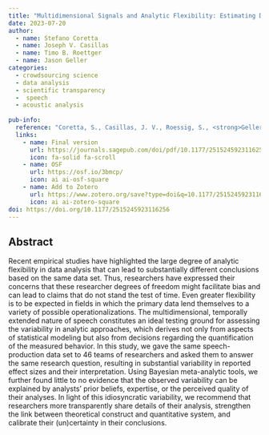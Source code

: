 ```yaml
---
title: "Multidimensional Signals and Analytic Flexibility: Estimating Degrees of Freedom in Human-Speech Analyses"
date: 2023-07-20
author:
  - name: Stefano Coretta 
  - name: Joseph V. Casillas
  - name: Timo B. Roettger
  - name: Jason Geller
categories: 
  - crowdsourcing science 
  - data analysis
  - scientific transparency
  -  speech
  - acoustic analysis
 
pub-info:
  reference: "Coretta, S., Casillas, J. V., Roessig, S., <strong>Geller, J</strong>., et al. (2023). Multidimensional signals and analytic flexibility: Estimating degrees of freedom in human-speech analyses. <em>Advances in Methods and Practices in Psychological Science </em>, 6(3). https://doi.org/10.1177/25152459231162567"
  links:
    - name: Final version
      url: https://journals.sagepub.com/doi/pdf/10.1177/25152459231162567
      icon: fa-solid fa-scroll
    - name: OSF
      url: https://osf.io/3bmcp/
      icon: ai ai-osf-square
    - name: Add to Zotero
      url: https://www.zotero.org/save?type=doi&q=10.1177/25152459231162567
      icon: ai ai-zotero-square
doi: https://doi.org/10.1177/2515245923116256
---
```


## Abstract

Recent empirical studies have highlighted the large degree of analytic flexibility in data analysis that can lead to substantially different conclusions based on the same data set. Thus, researchers have expressed their concerns that these researcher degrees of freedom might facilitate bias and can lead to claims that do not stand the test of time. Even greater flexibility is to be expected in fields in which the primary data lend themselves to a variety of possible operationalizations. The multidimensional, temporally extended nature of speech constitutes an ideal testing ground for assessing the variability in analytic approaches, which derives not only from aspects of statistical modeling but also from decisions regarding the quantification of the measured behavior. In this study, we gave the same speech-production data set to 46 teams of researchers and asked them to answer the same research question, resulting in substantial variability in reported effect sizes and their interpretation. Using Bayesian meta-analytic tools, we further found little to no evidence that the observed variability can be explained by analysts’ prior beliefs, expertise, or the perceived quality of their analyses. In light of this idiosyncratic variability, we recommend that researchers more transparently share details of their analysis, strengthen the link between theoretical construct and quantitative system, and calibrate their (un)certainty in their conclusions.
